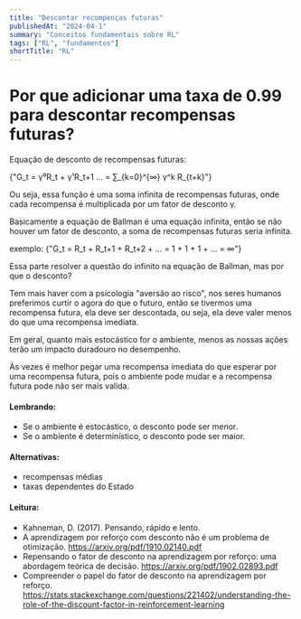 ```yaml
---
title: "Descontar recompenças futuras"
publishedAt: "2024-04-1"
summary: "Conceitos fundamentais sobre RL"
tags: ["RL", "fundamentos"]
shortTitle: "RL"
---
```


# Por que adicionar uma taxa de 0.99 para descontar recompensas futuras?

Equação de desconto de recompensas futuras:

<MathBlock caption="">
  {"G_t = γ⁰R_t + γ¹R_t+1 ... = ∑_{k=0}^{∞} γ^k R_{t+k}"}
</MathBlock>

Ou seja, essa função é uma soma infinita de recompensas futuras, onde cada recompensa é multiplicada por um fator de desconto γ.

Basicamente a equação de Ballman é uma equação infinita, então se não houver um fator de desconto, a soma de recompensas futuras seria infinita.

exemplo:
<MathBlock caption="">
{"G_t = R_t + R_t+1 + R_t+2 + … = 1 + 1 + 1 + … = ∞"}
</MathBlock>

Essa parte resolver a questão do infinito na equação de Ballman, mas por que o desconto?

Tem mais haver com a psicologia "aversão ao risco", nos seres humanos preferimos curtir o agora do que o futuro, então se tivermos uma recompensa futura, ela deve ser descontada, ou seja, ela deve valer menos do que uma recompensa imediata.

<Alert type="attention">
  Em geral, quanto mais estocástico for o ambiente, menos as nossas ações terão um impacto duradouro no desempenho.
</Alert>

Às vezes é melhor pegar uma recompensa imediata do que esperar por uma recompensa futura, pois o ambiente pode mudar e a recompensa futura pode não ser mais valida.

#### Lembrando:

- Se o ambiente é estocástico, o desconto pode ser menor.
- Se o ambiente é determinístico, o desconto pode ser maior.

#### Alternativas:

- recompensas médias
- taxas dependentes do Estado

#### Leitura:

- Kahneman, D. (2017). Pensando, rápido e lento.
- A aprendizagem por reforço com desconto não é um problema de otimização. https://arxiv.org/pdf/1910.02140.pdf
- Repensando o fator de desconto na aprendizagem por reforço: uma abordagem teórica de decisão. https://arxiv.org/pdf/1902.02893.pdf
- Compreender o papel do fator de desconto na aprendizagem por reforço. https://stats.stackexchange.com/questions/221402/understanding-the-role-of-the-discount-factor-in-reinforcement-learning
